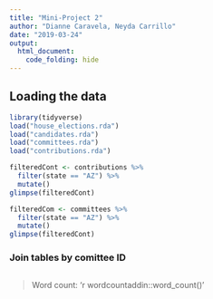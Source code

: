 ```yaml
---
title: "Mini-Project 2"
author: "Dianne Caravela, Neyda Carrillo"
date: "2019-03-24"
output: 
  html_document:
    code_folding: hide
---
```



## Loading the data

```r
library(tidyverse)
load("house_elections.rda")
load("candidates.rda")
load("committees.rda")
load("contributions.rda")
```

```r
filteredCont <- contributions %>%
  filter(state == "AZ") %>%
  mutate()
glimpse(filteredCont)
```

```r
filteredCom <- committees %>%
  filter(state == "AZ") %>%
  mutate()
glimpse(filteredCont)
```

### Join tables by comittee ID
```r

```
> Word count: 'r wordcountaddin::word_count()'